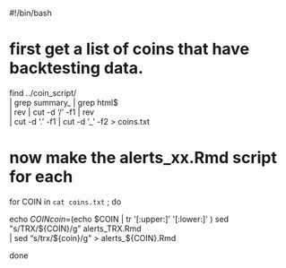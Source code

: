 #!/bin/bash

# first get a list of coins that have backtesting data.
find ../coin_script/ \
| grep summary_ | grep html$ \
| rev | cut -d '/' -f1 | rev \
| cut -d '.' -f1 | cut -d '_' -f2 > coins.txt

# now make the alerts_xx.Rmd script for each
for COIN in `cat coins.txt` ; do

  echo $COIN
  coin=$(echo $COIN | tr '[:upper:]' '[:lower:]' )
  sed "s/TRX/${COIN}/g" alerts_TRX.Rmd \
  | sed "s/trx/${coin}/g" > alerts_${COIN}.Rmd

done
